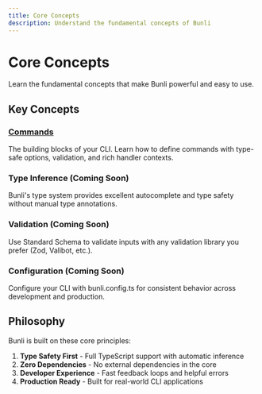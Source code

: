 ```yaml
---
title: Core Concepts
description: Understand the fundamental concepts of Bunli
---
```


# Core Concepts

Learn the fundamental concepts that make Bunli powerful and easy to use.

## Key Concepts

### [Commands](/docs/core-concepts/commands)
The building blocks of your CLI. Learn how to define commands with type-safe options, validation, and rich handler contexts.

### Type Inference (Coming Soon)
Bunli's type system provides excellent autocomplete and type safety without manual type annotations.

### Validation (Coming Soon)
Use Standard Schema to validate inputs with any validation library you prefer (Zod, Valibot, etc.).

### Configuration (Coming Soon)
Configure your CLI with bunli.config.ts for consistent behavior across development and production.

## Philosophy

Bunli is built on these core principles:

1. **Type Safety First** - Full TypeScript support with automatic inference
2. **Zero Dependencies** - No external dependencies in the core
3. **Developer Experience** - Fast feedback loops and helpful errors
4. **Production Ready** - Built for real-world CLI applications